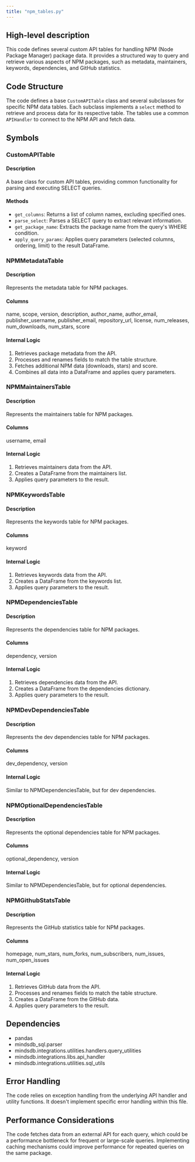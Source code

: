 ```yaml
---
title: "npm_tables.py"
---
```


## High-level description
This code defines several custom API tables for handling NPM (Node Package Manager) package data. It provides a structured way to query and retrieve various aspects of NPM packages, such as metadata, maintainers, keywords, dependencies, and GitHub statistics.

## Code Structure
The code defines a base `CustomAPITable` class and several subclasses for specific NPM data tables. Each subclass implements a `select` method to retrieve and process data for its respective table. The tables use a common `APIHandler` to connect to the NPM API and fetch data.

## Symbols

### CustomAPITable
#### Description
A base class for custom API tables, providing common functionality for parsing and executing SELECT queries.

#### Methods
- `get_columns`: Returns a list of column names, excluding specified ones.
- `parse_select`: Parses a SELECT query to extract relevant information.
- `get_package_name`: Extracts the package name from the query's WHERE condition.
- `apply_query_params`: Applies query parameters (selected columns, ordering, limit) to the result DataFrame.

### NPMMetadataTable
#### Description
Represents the metadata table for NPM packages.

#### Columns
name, scope, version, description, author_name, author_email, publisher_username, publisher_email, repository_url, license, num_releases, num_downloads, num_stars, score

#### Internal Logic
1. Retrieves package metadata from the API.
2. Processes and renames fields to match the table structure.
3. Fetches additional NPM data (downloads, stars) and score.
4. Combines all data into a DataFrame and applies query parameters.

### NPMMaintainersTable
#### Description
Represents the maintainers table for NPM packages.

#### Columns
username, email

#### Internal Logic
1. Retrieves maintainers data from the API.
2. Creates a DataFrame from the maintainers list.
3. Applies query parameters to the result.

### NPMKeywordsTable
#### Description
Represents the keywords table for NPM packages.

#### Columns
keyword

#### Internal Logic
1. Retrieves keywords data from the API.
2. Creates a DataFrame from the keywords list.
3. Applies query parameters to the result.

### NPMDependenciesTable
#### Description
Represents the dependencies table for NPM packages.

#### Columns
dependency, version

#### Internal Logic
1. Retrieves dependencies data from the API.
2. Creates a DataFrame from the dependencies dictionary.
3. Applies query parameters to the result.

### NPMDevDependenciesTable
#### Description
Represents the dev dependencies table for NPM packages.

#### Columns
dev_dependency, version

#### Internal Logic
Similar to NPMDependenciesTable, but for dev dependencies.

### NPMOptionalDependenciesTable
#### Description
Represents the optional dependencies table for NPM packages.

#### Columns
optional_dependency, version

#### Internal Logic
Similar to NPMDependenciesTable, but for optional dependencies.

### NPMGithubStatsTable
#### Description
Represents the GitHub statistics table for NPM packages.

#### Columns
homepage, num_stars, num_forks, num_subscribers, num_issues, num_open_issues

#### Internal Logic
1. Retrieves GitHub data from the API.
2. Processes and renames fields to match the table structure.
3. Creates a DataFrame from the GitHub data.
4. Applies query parameters to the result.

## Dependencies
- pandas
- mindsdb_sql.parser
- mindsdb.integrations.utilities.handlers.query_utilities
- mindsdb.integrations.libs.api_handler
- mindsdb.integrations.utilities.sql_utils

## Error Handling
The code relies on exception handling from the underlying API handler and utility functions. It doesn't implement specific error handling within this file.

## Performance Considerations
The code fetches data from an external API for each query, which could be a performance bottleneck for frequent or large-scale queries. Implementing caching mechanisms could improve performance for repeated queries on the same package.